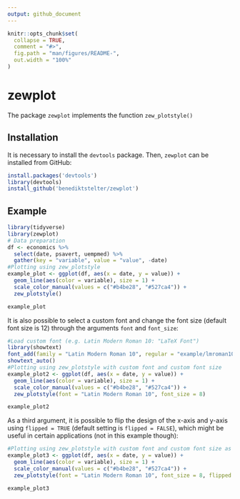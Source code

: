 ```yaml
---
output: github_document
---
```


<!-- README.md is generated from README.Rmd. Please edit that file -->

```r
knitr::opts_chunk$set(
  collapse = TRUE,
  comment = "#>",
  fig.path = "man/figures/README-",
  out.width = "100%"
)
```

# zewplot

<!-- badges: start -->
<!-- badges: end -->

The package `zewplot` implements the function `zew_plotstyle()`

## Installation

It is necessary to install the `devtools` package.
Then, `zewplot` can be installed from GitHub:

``` r
install.packages('devtools')
library(devtools)
install_github('benediktstelter/zewplot')
```

## Example


```r
library(tidyverse)
library(zewplot)
# Data preparation
df <- economics %>%
  select(date, psavert, uempmed) %>%
  gather(key = "variable", value = "value", -date)
#Plotting using zew_plotstyle
example_plot <- ggplot(df, aes(x = date, y = value)) + 
  geom_line(aes(color = variable), size = 1) +
  scale_color_manual(values = c("#b4be28", "#527ca4")) +
  zew_plotstyle()

```



```r
example_plot
```

It is also possible to select a custom font and change the font size (default font size is 12) through the arguments `font` and `font_size`:

```r
#Load custom font (e.g. Latin Modern Roman 10: "LaTeX Font")
library(showtext)
font_add(family = "Latin Modern Roman 10", regular = "example/lmroman10-regular-webfont.ttf")
showtext_auto()
#Plotting using zew_plotstyle with custom font and custom font size
example_plot2 <- ggplot(df, aes(x = date, y = value)) + 
  geom_line(aes(color = variable), size = 1) +
  scale_color_manual(values = c("#b4be28", "#527ca4")) +
  zew_plotstyle(font = "Latin Modern Roman 10", font_size = 8)

```

```r
example_plot2
```

As a third argument, it is possible to flip the design of the x-axis and y-axis using `flipped = TRUE` (default setting is `flipped = FALSE`), which might be useful in certain applications (not in this example though):

```r
#Plotting using zew_plotstyle with custom font and custom font size as well as flipped axis design
example_plot3 <- ggplot(df, aes(x = date, y = value)) + 
  geom_line(aes(color = variable), size = 1) +
  scale_color_manual(values = c("#b4be28", "#527ca4")) +
  zew_plotstyle(font = "Latin Modern Roman 10", font_size = 8, flipped = TRUE)

```

```r
example_plot3
```
